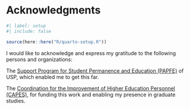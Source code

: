 <!-- %:::% .common h1 begin %:::% -->
# Acknowledgments {.unnumbered}
<!-- %:::% .common h1 end %:::% -->

```r
#| label: setup
#| include: false

source(here::here("R/quarto-setup.R"))
```

<!-- %:::% acknowledgments body begin %:::% -->
I would like to acknowledge and express my gratitude to the following persons and organizations:

The [Support Program for Student Permanence and Education (PAPFE)](https://prip.usp.br/apoio-estudantil/) of USP, which enabled me to get this far.

The [Coordination for the Improvement of Higher Education Personnel (CAPES)](https://www.gov.br/capes/), for funding this work and enabling my presence in graduate studies.
<!-- %:::% acknowledgments body end %:::% -->
